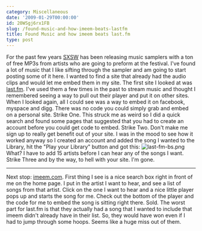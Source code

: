 ```yaml
---
category: Miscellaneous
date: '2009-01-29T00:00:00'
id: 20WSgj6rx1FB
slug: /found-music-and-how-imeem-beats-lastfm
title: Found Music and how imeem beats last.fm
type: post
---
```


For the past few years [SXSW](http://sxsw.com/) has been releasing
music samplers with a ton of free MP3s from artists who are going
to preform at the festival. I've found a lot of music that I like
sifting through the sampler and am going to start posting some of
it here. I wanted to find a site that already had the audio clips
and would let me embed them in my site. The first site I looked at
was [last.fm](http://www.last.fm/home). I've used them a few times
in the past to stream music and thought I remembered seeing a way
to pull out their player and put it on other sites. When I looked
again, all I could see was a way to embed it on facebook, myspace
and digg. There was no code you could simply grab and embed on a
personal site. Strike One. This struck me as weird so I did a quick
search and found some pages that suggested that you had to create
an account before you could get code to embed. Strike Two. Don't
make me sign up to really get benefit out of your site. I was in
the mood to see how it worked anyway so I created an account and
added the song I wanted to the Library, hit the "Play your Library"
button and got this:
![last-fm-bs.png](http://www.alanwsmith.com/blog/wp-content/uploads/2009/01/last-fm-bs.png)
What? I have to add 15 artists before I can hear any of the songs I
want. Strike Three and by the way, to hell with your site. I'm
gone.

* * * * *

Next stop: [imeem.com](http://www.imeem.com/). First thing I see is
a nice search box right in front of me on the home page. I put in
the artist I want to hear, and see a list of songs from that
artist. Click on the one I want to hear and a nice little player
pops up and starts the song for me. Check out the bottom of the
player and the code for me to embed the song is sitting right
there. Sold. The worst part for last.fm is that they actually had a
song that I wanted to include that imeem didn't already have in
their list. So, they would have won even if I had to jump through
some hoops. Seems like a huge miss out of them.